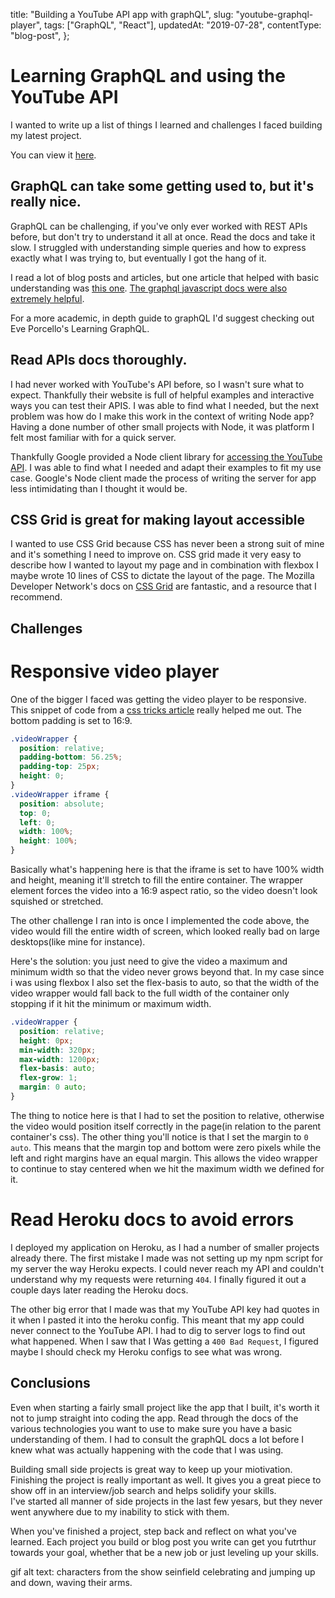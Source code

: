  title: "Building a YouTube API app with graphQL",
  slug: "youtube-graphql-player",
  tags: ["GraphQL", "React"],
  updatedAt: "2019-07-28",
  contentType: "blog-post",
};

# Learning GraphQL and using the YouTube API

I wanted to write up a list of things I learned and challenges I faced building my latest project.

You can view it [here](https://lofi-hiphop-videos.herokuapp.com/).

## GraphQL can take some getting used to, but it's really nice.

GraphQL can be challenging, if you've only ever worked with REST APIs before, but don't try to understand it all at once.
Read the docs and take it slow. I struggled with understanding simple queries and how to express exactly what I was trying to, but eventually I got the hang of it.

I read a lot of blog posts and articles, but one article that helped with
basic understanding was [this one](https://www.robinwieruch.de/react-with-graphql-tutorial/).
[The graphql javascript docs were also extremely helpful](https://graphql.org/graphql-js/).

For a more academic, in depth guide to graphQL I'd suggest checking out Eve Porcello's Learning GraphQL.

## Read APIs docs thoroughly.

I had never worked with YouTube's API before, so I wasn't sure what to expect.
Thankfully their website is full of helpful examples and interactive ways you can test their APIS.
I was able to find what I needed, but the next problem was how do I make this work in the context of writing Node app?
Having a done number of other small projects with Node, it was platform I felt most familiar with for a quick server.

Thankfully Google provided a Node client library for [accessing the YouTube API](https://github.com/googleapis/google-api-nodejs-client).
I was able to find what I needed and adapt their examples to fit my use case. Google's Node client made the process of writing the server for app less intimidating than I thought it would be.

## CSS Grid is great for making layout accessible

I wanted to use CSS Grid because CSS has never been a strong suit of mine and it's something I need to improve on. CSS grid made it very easy to describe
how I wanted to layout my page and in combination with flexbox I maybe wrote 10 lines of CSS to dictate the layout of the page. The Mozilla Developer Network's docs on [CSS Grid]() are fantastic, and a resource that I recommend.

## Challenges

# Responsive video player

One of the bigger I faced was getting the video player to be responsive.
This snippet of code from a [css tricks article](https://css-tricks.com/NetMag/FluidWidthVideo/Article-FluidWidthVideo.php) really helped me out.
The bottom padding is set to 16:9.

```css
.videoWrapper {
  position: relative;
  padding-bottom: 56.25%;
  padding-top: 25px;
  height: 0;
}
.videoWrapper iframe {
  position: absolute;
  top: 0;
  left: 0;
  width: 100%;
  height: 100%;
}
```

Basically what's happening here is that the iframe is set to have 100% width and height, meaning it'll stretch to fill the entire container.
The wrapper element forces the video into a 16:9 aspect ratio, so the video doesn't look squished or stretched.

The other challenge I ran into is once I implemented the code above, the video would fill the entire width of screen, which looked really bad on large desktops(like mine for instance).

Here's the solution: you just need to give the video a maximum and minimum width so that the video never grows beyond that.
In my case since i was using flexbox I also set the flex-basis to auto, so that the width of the video wrapper would fall
back to the full width of the container only stopping if it hit the minimum or maximum width.

```css
.videoWrapper {
  position: relative;
  height: 0px;
  min-width: 320px;
  max-width: 1200px;
  flex-basis: auto;
  flex-grow: 1;
  margin: 0 auto;
}
```

The thing to notice here is that I had to set the position to relative, otherwise the video would position itself correctly in the page(in relation to the parent container's css).
The other thing you'll notice is that I set the margin to `0 auto`. This means that the margin top and bottom were zero pixels while the left and right margins have an equal margin.
This allows the video wrapper to continue to stay centered when we hit the maximum width we defined for it.

# Read Heroku docs to avoid errors

I deployed my application on Heroku, as I had a number of smaller projects already there. The first mistake I made was not setting up my npm script for my server the way Heroku expects. I could never reach my API and couldn't understand why my requests were returning `404`. I finally figured it out a couple days later reading the Heroku docs.

The other big error that I made was that my YouTube API key had quotes in it when I pasted it into the heroku config. This meant that my app could never connect to the YouTube API. I had to dig to server logs to find out what happened. When I saw that I Was getting a `400 Bad Request`, I figured maybe I should check my Heroku configs to see what was wrong.

## Conclusions

Even when starting a fairly small project like the app that I built, it's worth it not to jump straight into coding the app. Read through the docs of the various technologies you want to use to make sure you have a basic understanding of them.
I had to consult the graphQL docs a lot before I knew what was actually happening with the code that I was using.

Building small side projects is great way to keep up your miotivation. Finishing the project is really important as well. It gives you a great piece to show off in an interview/job search and helps solidify your skills.  
I've started all manner of side projects in the last few yesars, but they never went anywhere due to my inability to stick with them.

When you've finished a project, step back and reflect on what you've learned.
Each project you build or blog post you write can get you futrthur towards your goal, whether that be a new job or just leveling up your skills.

gif alt text: characters from the show seinfield celebrating and jumping up and down, waving their arms.

<GifPlayerWrapper props="https://media.giphy.com/media/12UlfHpF05ielO/source.gif" />
